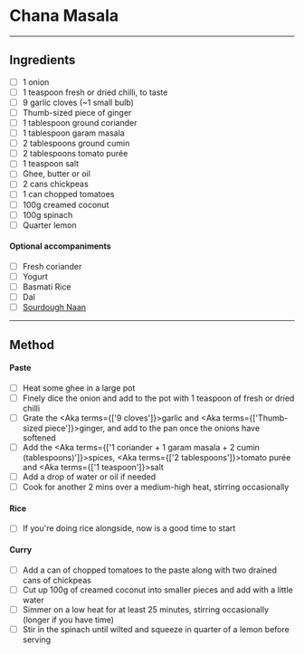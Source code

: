 
# Chana Masala

<Badges
  quantity='4 servings'
  time='45m'
/>

---
## Ingredients

- [ ] 1 onion
- [ ] 1 teaspoon fresh or dried chilli, to taste
- [ ] 9 garlic cloves (~1 small bulb)
- [ ] Thumb-sized piece of ginger
- [ ] 1 tablespoon ground coriander
- [ ] 1 tablespoon garam masala
- [ ] 2 tablespoons ground cumin
- [ ] 2 tablespoons tomato purée
- [ ] 1 teaspoon salt
- [ ] Ghee, butter or oil
- [ ] 2 cans chickpeas
- [ ] 1 can chopped tomatoes
- [ ] 100g creamed coconut
- [ ] 100g spinach
- [ ] Quarter lemon

#### Optional accompaniments

- [ ] Fresh coriander
- [ ] Yogurt
- [ ] Basmati Rice
- [ ] Dal
- [ ] [Sourdough Naan](./sourdough-naan)

---
## Method

#### Paste
- [ ] Heat some ghee in a large pot
- [ ] Finely dice the onion and add to the pot with 1 teaspoon of fresh or dried chilli
- [ ] Grate the <Aka terms={['9 cloves']}>garlic</Aka> and <Aka terms={['Thumb-sized piece']}>ginger</Aka>, and add to the pan once the onions have softened
- [ ] Add the <Aka terms={['1 coriander + 1 garam masala + 2 cumin (tablespoons)']}>spices</Aka>, <Aka terms={['2 tablespoons']}>tomato purée</Aka> and <Aka terms={['1 teaspoon']}>salt</Aka>
- [ ] Add a drop of water or oil if needed
- [ ] Cook for another 2 mins over a medium-high heat, stirring occasionally

#### Rice

- [ ] If you're doing rice alongside, now is a good time to start

#### Curry
- [ ] Add a can of chopped tomatoes to the paste along with two drained cans of chickpeas
- [ ] Cut up 100g of creamed coconut into smaller pieces and add with a little water
- [ ] Simmer on a low heat for at least 25 minutes, stirring occasionally (longer if you have time)
- [ ] Stir in the spinach until wilted and squeeze in quarter of a lemon before serving
